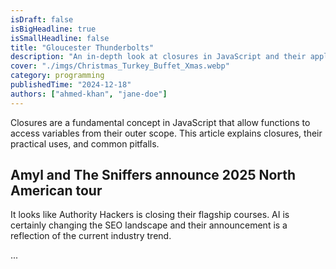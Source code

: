 ```yaml
---
isDraft: false
isBigHeadline: true
isSmallHeadline: false
title: "Gloucester Thunderbolts"
description: "An in-depth look at closures in JavaScript and their applications."
cover: "./imgs/Christmas_Turkey_Buffet_Xmas.webp"
category: programming
publishedTime: "2024-12-18"
authors: ["ahmed-khan", "jane-doe"]
---
```


Closures are a fundamental concept in JavaScript that allow functions to access variables from their outer scope. This article explains closures, their practical uses, and common pitfalls.

## Amyl and The Sniffers announce 2025 North American tour

It looks like Authority Hackers is closing their flagship courses. AI is certainly changing the SEO landscape and their announcement is a reflection of the current industry trend. 

...
